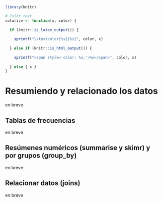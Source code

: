 ```r
library(knitr)

# Color text
colorize <- function(x, color) {
  
  if (knitr::is_latex_output()) {
    
    sprintf("\\textcolor{%s}{%s}", color, x)
    
  } else if (knitr::is_html_output()) {
    
    sprintf("<span style='color: %s;'>%s</span>", color, x)
    
  } else { x }
}
```


# Resumiendo y relacionado los datos

en breve

## Tablas de frecuencias

en breve

## Resúmenes numéricos (summarise y skimr) y por grupos (group_by)

en breve


## Relacionar datos (joins)

en breve

